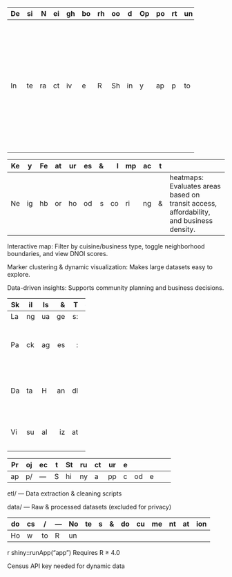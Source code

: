 - - - - - - - - - - - - - - - - - - - - - - - - - - - - - - - 
Desi Neighborhood Opportunity Index (DNOI) — Richmond, VA
- - - - - - - - - - - - - - - - - - - - - - - - - - - - - - -
Interactive R Shiny app to map and score neighborhoods in Richmond based on accessibility to South Asian/Muslim community resources — halal restaurants, desi shopping, cultural events, transit, and affordability.

- - - - - - - - - - - -
Key Features & Impact
- - - - - - - - - - - -
Neighborhood scoring & heatmaps: Evaluates areas based on transit access, affordability, and business density.

Interactive map: Filter by cuisine/business type, toggle neighborhood boundaries, and view DNOI scores.

Marker clustering & dynamic visualization: Makes large datasets easy to explore.

Data-driven insights: Supports community planning and business decisions.

- - - - - - - - - - - - -
Skills & Technologies
- - - - - - - - - - - - -
Languages: R, SQL

Packages: Shiny, Leaflet, dplyr, sf, osmdata, tidycensus, shinyWidgets, htmltools

Data Handling: ETL, Census API, OpenStreetMap data, processed large datasets

Visualization & UI: Shiny dashboards, interactive maps, heatmaps

- - - - - - - - - - - - -
Project Structure
- - - - - - - - - - - - -
app/ — Shiny app code

etl/ — Data extraction & cleaning scripts

data/ — Raw & processed datasets (excluded for privacy)

docs/ — Notes & documentation
- - - - - - - - - - - - - -
How to Run
- - - - - - - - - - - - - -
r
shiny::runApp("app")
Requires R ≥ 4.0

Census API key needed for dynamic data

